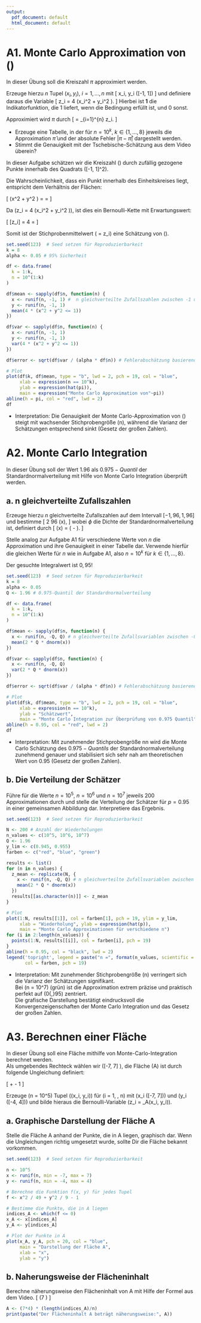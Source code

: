 ```yaml
---
output:
  pdf_document: default
  html_document: default
---
```

# A1. Monte Carlo Approximation von \(\pi\)

In dieser Übung soll die Kreiszahl $\pi$ approximiert werden.

Erzeuge hierzu $n$ Tupel $(x_i, y_i)$, $i = 1, \dotsc, n$ mit 
\[
x_i, y_i \sim \mathcal{U}([-1, 1])
\]
und definiere daraus die Variable
\[
z_i = 4 \cdot \mathbf{1}(x_i^2 + y_i^2 \leq 1).
\]
Hierbei ist $\mathbf{1}$ die Indikatorfunktion, die $1$ liefert, wenn die Bedingung erfüllt ist, und $0$ sonst.

Approximiert wird $\pi$ durch
\[
\hat{\pi} = \frac{1}{n} \sum_{i=1}^{n} z_i.
\]

- Erzeuge eine Tabelle, in der für $n = 10^k$, $k \in \{1, \dotsc, 8\}$ jeweils die Approximation $\hat{\pi}$ und der absolute Fehler $|\pi - \hat{\pi}|$ dargestellt werden.
- Stimmt die Genauigkeit mit der Tschebische-Schätzung aus dem Video überein?

In dieser Aufgabe schätzen wir die Kreiszahl \(\pi\) durch zufällig gezogene Punkte innerhalb des Quadrats \([-1, 1]^2\).

Die Wahrscheinlichkeit, dass ein Punkt innerhalb des Einheitskreises liegt, entspricht dem Verhältnis der Flächen:

\[
\mathbb{P}(x^2 + y^2 \leq 1) = \frac{\pi r^2}{4 r^2} = \frac{\pi}{4}
\]

Da \(z_i = 4 \cdot \mathbf{1}(x_i^2 + y_i^2 \leq 1)\), ist dies ein Bernoulli-Kette mit Erwartungswert:

\[
\mathbb{E}[z_i] = 4 \cdot \frac{\pi}{4} = \pi
\]

Somit ist der Stichprobenmittelwert \(\hat{\pi} = \frac{1}{n} \sum z_i\) eine Schätzung von \(\pi\).


```r
set.seed(123)  # Seed setzen für Reproduzierbarkeit
k = 8
alpha <- 0.05 # 95% Sicherheit

df <- data.frame(
  k = 1:k,
  n = 10^(1:k)
)

df$mean <- sapply(df$n, function(n) {
  x <- runif(n, -1, 1) #  n gleichverteilte Zufallszahlen zwischen -1 und 1 erzeugen
  y <- runif(n, -1, 1)
  mean(4 * (x^2 + y^2 <= 1))
})

df$var <- sapply(df$n, function(n) {
  x <- runif(n, -1, 1)
  y <- runif(n, -1, 1)
  var(4 * (x^2 + y^2 <= 1))
})

df$error <- sqrt(df$var / (alpha * df$n)) # Fehlerabschätzung basierend auf Tschebyscheff-Ungleichung

# Plot
plot(df$k, df$mean, type = "b", lwd = 2, pch = 19, col = "blue",
     xlab = expression(n == 10^k),
     ylab = expression(hat(pi)),
     main = expression("Monte Carlo Approximation von"~pi))
abline(h = pi, col = "red", lwd = 2)
df
```
- Interpretation: Die Genauigkeit der Monte Carlo-Approximation von \(\pi\) steigt mit wachsender Stichprobengröße \(n\), während die Varianz der Schätzungen entsprechend sinkt (Gesetz der großen Zahlen).


# A2. Monte Carlo Integration

In dieser Übung soll der Wert $1.96$ als $0.975-Quantil$ der Standardnormalverteilung mit Hilfe
von Monte Carlo Integration überprüft werden.

## a. n gleichverteilte Zufallszahlen

Erzeuge hierzu $n$ gleichverteilte Zufallszahlen auf dem Intervall $[-1{,}96, 1{,}96]$ und bestimme
\[
2 \times 1{,}96 \times \phi(x),
\]
wobei $\phi$ die Dichte der Standardnormalverteilung ist, definiert durch
\[
\phi(x) = \frac{1}{\sqrt{2\pi}} \exp\left( -\frac{x^2}{2} \right).
\]

Stelle analog zur Aufgabe A1 für verschiedene Werte von $n$ die Approximation und ihre Genauigkeit in einer Tabelle dar.
Verwende hierfür die gleichen Werte für $n$ wie in Aufgabe A1, also $n = 10^k$ für $k \in \{1, \dotsc, 8\}$.

\textbf{Hinweis:} Der gesuchte Integralwert ist $0{,}95$!



```r
set.seed(123)  # Seed setzen für Reproduzierbarkeit
k = 8
alpha <- 0.05
Q <- 1.96 # 0.975-Quantil der Standardnormalverteilung

df <- data.frame(
  k = 1:k,
  n = 10^(1:k)
)

df$mean <- sapply(df$n, function(n) {
  x <- runif(n, -Q, Q) # n gleichverteilte Zufallsvariablen zwischen -Q und Q
  mean(2 * Q * dnorm(x))
})

df$var <- sapply(df$n, function(n) {
  x <- runif(n, -Q, Q)
  var(2 * Q * dnorm(x))
})

df$error <- sqrt(df$var / (alpha * df$n)) # Fehlerabschätzung basierend auf Tschebyscheff-Ungleichung

# Plot
plot(df$k, df$mean, type = "b", lwd = 2, pch = 19, col = "blue",
     xlab = expression(n == 10^k),
     ylab = "Schätzwert",
     main = "Monte Carlo Integration zur Überprüfung von 0.975 Quantil")
abline(h = 0.95, col = "red", lwd = 2)
df
```
- Interpretation: Mit zunehmender Stichprobengröße nn wird die Monte Carlo Schätzung des $0.975-Quantils$ der Standardnormalverteilung zunehmend genauer und stabilisiert sich sehr nah am theoretischen Wert von 0.95 (Gesetz der großen Zahlen).

## b. Die Verteilung der Schätzer
Führe für die Werte  $n = 10^5$, $n = 10^6$ und $n = 10^7$ jeweils $200$ Approximationen durch und stelle die Verteilung der Schätzer für $p = 0.95$ in einer gemeinsamen Abbildung dar. Interpretiere das Ergebnis.

```r
set.seed(123)  # Seed setzen für Reproduzierbarkeit

N <- 200 # Anzahl der Wiederholungen
n_values <- c(10^5, 10^6, 10^7)
Q <- 1.96
y_lim <- c(0.945, 0.955)
farben <- c("red", "blue", "green")

results <- list()
for (n in n_values) {
  z_mean <- replicate(N, {
    x <- runif(n, -Q, Q) # n gleichverteilte Zufallsvariablen zwischen -Q und Q
    mean(2 * Q * dnorm(x))
  })
  results[[as.character(n)]] <- z_mean
}

# Plot
plot(1:N, results[[1]], col = farben[1], pch = 19, ylim = y_lim,
     xlab = "Wiederholung", ylab = expression(hat(p)), 
     main = "Monte Carlo Approximationen für verschiedene n")
for (i in 2:length(n_values)) {
  points(1:N, results[[i]], col = farben[i], pch = 19)
}
abline(h = 0.95, col = "black", lwd = 2)
legend('topright', legend = paste("n =", format(n_values, scientific = FALSE)),
       col = farben, pch = 19)
```
- Interpretation: Mit zunehmender Stichprobengröße \(n\) verringert sich die Varianz der Schätzungen signifikant.  
Bei \(n = 10^7\) (grün) ist die Approximation extrem präzise und praktisch perfekt auf \(0{,}95\) zentriert.  
Die grafische Darstellung bestätigt eindrucksvoll die Konvergenzeigenschaften der Monte Carlo Integration und das Gesetz der großen Zahlen.

# A3. Berechnen einer Fläche 
In dieser Übung soll eine Fläche mithilfe von Monte-Carlo-Integration berechnet werden.  
Als umgebendes Rechteck wählen wir \([-7, 7] \times [-4, 4]\), die Fläche \(A\) ist durch folgende Ungleichung definiert:

\[
\frac{x^2}{49} + \frac{y^2}{9} - 1 \leq 0
\]

Erzeuge \(n = 10^5\) Tupel \((x_i, y_i)\) für \(i = 1, \dotsc, n\) mit \(x_i \sim \mathcal{U}([-7, 7])\) und \(y_i \sim \mathcal{U}([-4, 4])\) und bilde hieraus die Bernoulli-Variable \(z_i = \mathbf{1}_A(x_i, y_i)\).

## a. Graphische Darstellung der Fläche A

Stelle die Fläche A anhand der Punkte, die in A liegen, graphisch dar. Wenn die Ungleichungen richtig umgesetzt wurde, sollte Dir die Fläche bekannt vorkommen.

```r
set.seed(123)  # Seed setzen für Reproduzierbarkeit

n <- 10^5
x <- runif(n, min = -7, max = 7)
y <- runif(n, min = -4, max = 4)

# Berechne die Funktion f(x, y) für jedes Tupel
f <- x^2 / 49 + y^2 / 9 - 1

# Bestimme die Punkte, die in A liegen
indices_A <- which(f <= 0)
x_A <- x[indices_A]
y_A <- y[indices_A]

# Plot der Punkte in A
plot(x_A, y_A, pch = 20, col = "blue",
     main = "Darstellung der Fläche A", 
     xlab = "x",
     ylab = "y")
```


## b. Naherungsweise der Flächeninhalt

Berechne näherungsweise den Flächeninhalt von A mit Hilfe der Formel aus dem Video.
\[
\text{Fläche der Ellipse} \approx (7 \times 4) \times \frac{\text{Anzahl der Punkte in } A}{n}
\]

```r
A <- (7*4) * (length(indices_A)/n)
print(paste("Der Flächeninhalt A beträgt näherungsweise:", A))
```